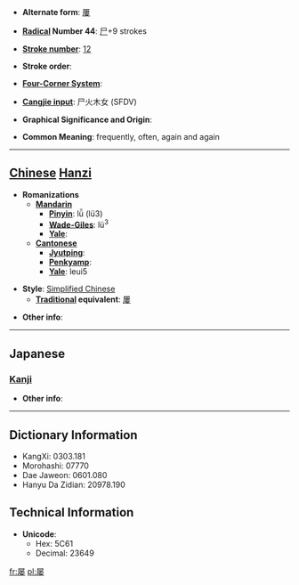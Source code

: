 * '''Alternate form''': [[屢]]

* '''[[Wiktionary:Chinese radical index| Radical]] Number 44''': [[Wiktionary:Chinese radical index 尸|尸]]+9 strokes

* '''[[Wiktionary:Chinese total strokes index|Stroke number]]''': [[Wiktionary:Chinese total strokes index 12|12]]

* '''Stroke order''': 

* '''[[Wiktionary:Chinese four corner index|Four-Corner System]]''': 

* '''[[Wiktionary:Chinese Cangjie index|Cangjie input]]''': 尸火木女 (SFDV)

* '''Graphical Significance and Origin''': 

* '''Common Meaning''': frequently, often, again and again

----

== [[Chinese]] [[Hanzi]] ==

* '''Romanizations'''
** '''[[Mandarin]]'''
*** '''[[Pinyin]]''': lǚ (lü3)
*** '''[[Wade-Giles]]''': lü<sup>3</sup>
*** '''[[Yale]]''': 
** '''[[Cantonese]]'''
*** '''[[Jyutping]]''':
*** '''[[Penkyamp]]''': 
*** '''[[Yale]]''': leui5

* '''Style''': [[Simplified Chinese]] 
** '''[[Traditional Chinese|Traditional]] equivalent''': [[屢]]

* '''Other info''': 

----

==Japanese==
===[[Kanji]]===
{{kanji|on readings=[[る]] (ru)
|kun readings=[[しばしば]] (shibashiba)
}}

* '''Other info''':  

----

== Dictionary Information ==

* KangXi: 0303.181
* Morohashi: 07770
* Dae Jaweon: 0601.080
* Hanyu Da Zidian: 20978.190

== Technical Information ==

* '''Unicode''':
** Hex: 5C61
** Decimal: 23649

[[fr:屡]]
[[pl:屡]]